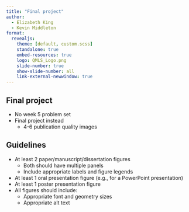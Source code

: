 ```yaml
---
title: "Final project"
author:
  - Elizabeth King
  - Kevin Middleton
format:
  revealjs:
    theme: [default, custom.scss]
    standalone: true
    embed-resources: true
    logo: QMLS_Logo.png
    slide-number: true
    show-slide-number: all
    link-external-newwindow: true
---
```


## Final project

- No week 5 problem set
- Final project instead
    - 4-6 publication quality images


## Guidelines

- At least 2 paper/manuscript/dissertation figures
    - Both should have multiple panels
    - Include appropriate labels and figure legends
- At least 1 oral presentation figure (e.g., for a PowerPoint presentation)
- At least 1 poster presentation figure 
- All figures should include:
    - Appropriate font and geometry sizes
    - Appropriate alt text

